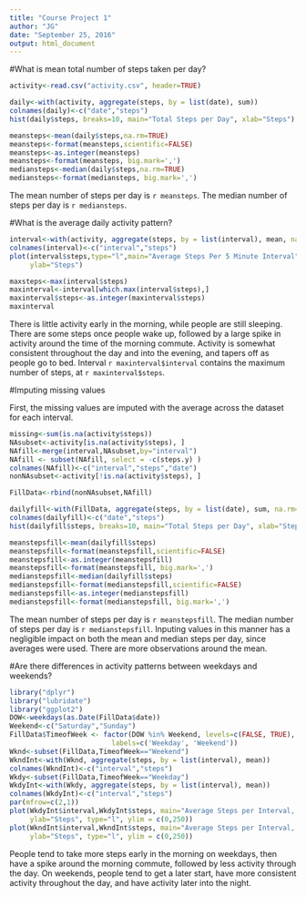 ---
title: "Course Project 1"
author: "JG"
date: "September 25, 2016"
output: html_document
---

#What is mean total number of steps taken per day?

```{r}
activity<-read.csv("activity.csv", header=TRUE)

daily<-with(activity, aggregate(steps, by = list(date), sum))
colnames(daily)<-c("date","steps")
hist(daily$steps, breaks=10, main="Total Steps per Day", xlab="Steps")

meansteps<-mean(daily$steps,na.rm=TRUE)
meansteps<-format(meansteps,scientific=FALSE)
meansteps<-as.integer(meansteps)
meansteps<-format(meansteps, big.mark=',')
mediansteps<-median(daily$steps,na.rm=TRUE)
mediansteps<-format(mediansteps, big.mark=',')
```

The mean number of steps per day is `r meansteps`.
The median number of steps per day is `r mediansteps`.

#What is the average daily activity pattern?

```{r}
interval<-with(activity, aggregate(steps, by = list(interval), mean, na.rm=TRUE))
colnames(interval)<-c("interval","steps")
plot(interval$steps,type="l",main="Average Steps Per 5 Minute Interval", xlab="Interval", 
     ylab="Steps")

maxsteps<-max(interval$steps)
maxinterval<-interval[which.max(interval$steps),]
maxinterval$steps<-as.integer(maxinterval$steps)
maxinterval
```

There is little activity early in the morning, while people are still sleeping.  There are some steps once people wake up, followed by a large spike in activity around the time of the morning commute.  Activity is somewhat consistent throughout the day and into the evening, and tapers off as people go to bed.
Interval `r maxinterval$interval` contains the maximum number of steps, at `r maxinterval$steps`.

#Imputing missing values

First, the missing values are imputed with the average across the dataset for each interval.

```{r}
missing<-sum(is.na(activity$steps))
NAsubset<-activity[is.na(activity$steps), ]
NAfill<-merge(interval,NAsubset,by="interval")
NAfill <- subset(NAfill, select = -c(steps.y) )
colnames(NAfill)<-c("interval","steps","date")
nonNAsubset<-activity[!is.na(activity$steps), ]

FillData<-rbind(nonNAsubset,NAfill)

dailyfill<-with(FillData, aggregate(steps, by = list(date), sum, na.rm=TRUE))
colnames(dailyfill)<-c("date","steps")
hist(dailyfill$steps, breaks=10, main="Total Steps per Day", xlab="Steps")

meanstepsfill<-mean(dailyfill$steps)
meanstepsfill<-format(meanstepsfill,scientific=FALSE)
meanstepsfill<-as.integer(meanstepsfill)
meanstepsfill<-format(meanstepsfill, big.mark=',')
medianstepsfill<-median(dailyfill$steps)
medianstepsfill<-format(medianstepsfill,scientific=FALSE)
medianstepsfill<-as.integer(medianstepsfill)
medianstepsfill<-format(medianstepsfill, big.mark=',')
```

The mean number of steps per day is `r meanstepsfill`.
The median number of steps per day is `r medianstepsfill`.
Inputing values in this manner has a negligible impact on both the mean and median steps per day, since averages were used.  There are more observations around the mean.

#Are there differences in activity patterns between weekdays and weekends?

```{r}
library("dplyr")
library("lubridate")
library("ggplot2")
DOW<-weekdays(as.Date(FillData$date))
Weekend<-c("Saturday","Sunday")
FillData$TimeofWeek <- factor(DOW %in% Weekend, levels=c(FALSE, TRUE),
                         labels=c('Weekday', 'Weekend'))
Wknd<-subset(FillData,TimeofWeek=="Weekend")
WkndInt<-with(Wknd, aggregate(steps, by = list(interval), mean))
colnames(WkndInt)<-c("interval","steps")
Wkdy<-subset(FillData,TimeofWeek=="Weekday")
WkdyInt<-with(Wkdy, aggregate(steps, by = list(interval), mean))
colnames(WkdyInt)<-c("interval","steps")
par(mfrow=c(2,1))
plot(WkdyInt$interval,WkdyInt$steps, main="Average Steps per Interval, Weekday", xlab="Interval", 
     ylab="Steps", type="l", ylim = c(0,250))
plot(WkndInt$interval,WkndInt$steps, main="Average Steps per Interval, Weekend", xlab="Interval", 
     ylab="Steps", type="l", ylim = c(0,250))
```

People tend to take more steps early in the morning on weekdays, then have a spike around the morning commute, followed by less activity through the day.  On weekends, people tend to get a later start, have more consistent activity throughout the day, and have activity later into the night.